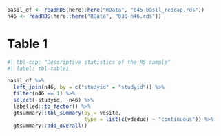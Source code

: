 

```r
basil_df <- readRDS(here::here("RData", "045-basil_redcap.rds"))
n46 <- readRDS(here::here("RData", "030-n46.rds"))
```

# Table 1

```r
#| tbl-cap: "Descriptive statistics of the RS sample"
#| label: tbl-table1

basil_df %>%
  left_join(n46, by = c("studyid" = "studyid")) %>%
  filter(n46 == 1) %>%
  select(-studyid, -n46) %>%
  labelled::to_factor() %>%
  gtsummary::tbl_summary(by = vdsite,
                         type = list(c(vdeduc) ~ "continuous")) %>%
  gtsummary::add_overall()
```
